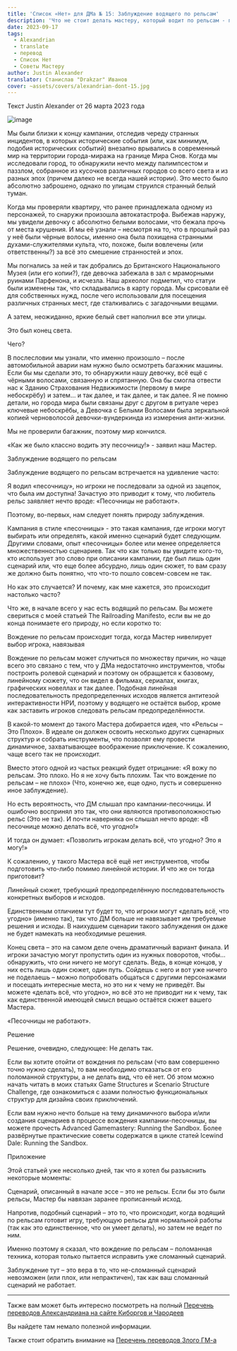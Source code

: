 ```yaml
---
title: 'Список «Нет» для ДМа № 15: Заблуждение водящего по рельсам'
description: 'Что не стоит делать мастеру, который водит по рельсам - перевод статьи Александриана #alexandrian #railroading #gmtips'
date: 2023-09-17
tags:
  - Alexandrian
  - translate
  - перевод
  - Список Нет
  - Советы Мастеру
author: Justin Alexander
translator: Станислав "Drakzar" Иванов
cover: ~assets/covers/alexandrian-dont-15.jpg
---
```


Текст Justin Alexander от 26 марта 2023 года

![image](https://cyborgsandmages.com/images/alexandrian-dont-15.jpg)

Мы были близки к концу кампании, отследив череду странных инцидентов, в которых исторические события (или, как минимум, подобия исторических событий) внезапно врывались в современный мир на территории города-миража на границе Мира Снов. Когда мы исследовали город, то обнаружили нечто между палимпсестом и паззлом, собранное из кусочков различных городов со всего света и из разных эпох (причем далеко не всегда нашей истории). Это место было абсолютно заброшено, однако по улицам струился странный белый туман.

Когда мы проверяли квартиру, что ранее принадлежала одному из персонажей, то снаружи произошла автокатастрофа. Выбежав наружу, мы увидели девочку с абсолютно белыми волосами, что бежала прочь от места крушения. И мы её узнали – несмотря на то, что в прошлый раз у неё были чёрные волосы, именно она была похищена странными духами-служителями культа, что, похоже, были вовлечены (или ответственны?) за всё это смешение странностей и эпох.

Мы погнались за ней и так добрались до Британского Национального Музея (или его копии?), где девочка забежала в зал с мраморными руинами Парфенона, и исчезла. Наш археолог подметил, что статуи были изменены так, что складывались в карту города. Мы срисовали её для собственных нужд, после чего использовали для посещения различных странных мест, где сталкивались с загадочными вещами.

А затем, неожиданно, яркие белый свет наполнил все эти улицы.

Это был конец света.

Чего?

В послесловии мы узнали, что именно произошло – после автомобильной аварии нам нужно было осмотреть багажник машины. Если бы мы сделали это, то обнаружили нашу девочку, всё ещё с чёрными волосами, связанную и спрятанную. Она бы смогла отвести нас к Зданию Страхования Недвижимости (первому в мире небоскрёбу) и затем… и так далее, и так далее, и так далее. Я не помню детали, но города мира были связаны друг с другом в ритуале через ключевые небоскрёбы, а Девочка с Белыми Волосами была зеркальной копией черноволосой девочки-вундеркинда из измерения анти-жизни.

Мы не проверили багажник, поэтому мир кончился.

«Как же было классно водить эту песочницу!» - заявил наш Мастер.

Заблуждение водящего по рельсам

Заблуждение водящего по рельсам встречается на удивление часто:

Я водил «песочницу», но игроки не последовали за одной из зацепок, что была им доступна!
Зачастую это приводит к тому, что любитель рельс заявляет нечто вроде: «Песочницы не работают».

Поэтому, во-первых, нам следует понять природу заблуждения.

Кампания в стиле «песочницы» - это такая кампания, где игроки могут выбирать или определять, какой именно сценарий будет следующим. Другими словами, опыт «песочницы» более или менее определяется множественностью сценариев. Так что как только вы увидите кого-то, кто использует это слово при описании кампании, где был лишь один сценарий или, что еще более абсурдно, лишь один сюжет, то вам сразу же должно быть понятно, что что-то пошло совсем-совсем не так.

Но как это случается? И почему, как мне кажется, это происходит настолько часто?

Что же, в начале всего у нас есть водящий по рельсам. Вы можете свериться с моей статьей The Railroading Manifesto, если вы не до конца понимаете его природу, но если коротко то:

Вождение по рельсам происходит тогда, когда Мастер нивелирует выбор игрока, навязывая

Вождение по рельсам может случиться по множеству причин, но чаще всего это связано с тем, что у ДМа недостаточно инструментов, чтобы построить ролевой сценарий и поэтому он обращается к базовому, линейному сюжету, что он видел в фильмах, сериалах, книгах, графических новеллах и так далее. Подобная линейная последовательность предопределенных исходов является антитезой интерактивности НРИ, поэтому у водящего не остаётся выбор, кроме как заставить игроков следовать рельсам предопределённости.

В какой-то момент до такого Мастера добирается идея, что «Рельсы – Это Плохо». В идеале он должен освоить несколько других сценарных структур и собрать инструменты, что позволят ему провести динамичное, захватывающее воображение приключение. К сожалению, чаще всего так не происходит.

Вместо этого одной из частых реакций будет отрицание: «Я вожу по рельсам. Это плохо. Но я не хочу быть плохим. Так что вождение по рельсам – не плохо» (Что, конечно же, еще одно, пусть и совершенно иное заблуждение).

Но есть вероятность, что ДМ слышал про кампании-песочницы. И ошибочно воспринял это так, что они являются противоположностью рельс (Это не так). И почти наверняка он слышал нечто вроде: «В песочнице можно делать всё, что угодно!»

И тогда он думает: «Позволить игрокам делать всё, что угодно? Это я могу!»

К сожалению, у такого Мастера всё ещё нет инструментов, чтобы подготовить что-либо помимо линейной истории. И что же он тогда приготовит?

Линейный сюжет, требующий предопределённую последовательность конкретных выборов и исходов.

Единственным отличием тут будет то, что игроки могут «делать всё, что угодно» (именно так), так что ДМ больше не навязывает им требуемые решения и исходы. В наихудшем сценарии такого заблуждения он даже не будет намекать на необходимые решения.

Конец света – это на самом деле очень драматичный вариант финала. И игроки зачастую могут пропустить один из нужных поворотов, чтобы…обнаружить, что они ничего не могут сделать. Ведь, в конце концов, у них есть лишь один сюжет, один путь. Сойдешь с него и вот уже ничего не поделаешь – можно попробовать общаться с другими персонажами и посещать интересные места, но это ни к чему не приведёт. Вы можете «делать всё, что угодно», но всё это не приводит ни к чему, так как единственной имеющей смысл вещью остаётся сюжет вашего Мастера.

«Песочницы не работают».

Решение

Решение, очевидно, следующее: Не делать так.

Если вы хотите отойти от вождения по рельсам (что вам совершенно точно нужно сделать), то вам необходимо отказаться от его поломанной структуры, а не делать вид, что её нет. Об этом можно начать читать в моих статьях Game Structures и Scenario Structure Challenge, где ознакомиться с азами полностью функциональных структур для дизайна своих приключений.

Если вам нужно нечто больше на тему динамичного выбора и/или создания сценариев в процессе вождения кампании-песочницы, вы можете прочесть Advanced Gamemastery: Running the Sandbox. Более развёрнутые практические советы содержатся в цикле статей Icewind Dale: Running the Sandbox.

Приложение

Этой статьей уже несколько дней, так что я хотел бы разъяснить некоторые моменты:

Сценарий, описанный в начале эссе – это не рельсы. Если бы это были рельсы, Мастер бы навязан заранее прописанный исход.

Напротив, подобный сценарий – это то, что происходит, когда водящий по рельсам готовит игру, требующую рельсы для нормальной работы (так как это единственное, что он умеет делать), но затем не ведет по ним.

Именно поэтому я сказал, что вождение по рельсам – поломанная техника, которая только пытается исправить уже сломанный сценарий.

Заблуждение тут – это вера в то, что не-сломанный сценарий невозможен (или плох, или непрактичен), так как ваш сломанный сценарий не работает.

---

Также вам может быть интересно посмотреть на полный
[Перечень переводов Александриана на сайте Киборгов и Чародеев](https://cyborgsandmages.com/posts/translations/alexandrian-index)

Вы найдете там немало полезной информации.

Также стоит обратить внимание на [Перечень переводов Злого ГМ-а](https://cyborgsandmages.com/posts/translations/angrygm-index)
